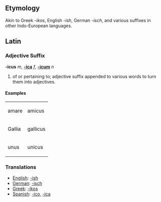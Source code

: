 ==Etymology==
Akin to Greek ''-ikos'', English ''-ish'', German ''-isch'', and various suffixes in other Indo-European languages.

==Latin==
===Adjective Suffix===
'''-icus''' ''m'', '''[[-ica]]''' ''f'', '''[[-icum]]''' ''n''

# of or pertaining to; adjective suffix appended to various words to turn them into adjectives.

====Examples====

<table>
  <tr><td>amare</td>  <td>amicus</td>
  <tr><td>Gallia</td> <td>gallicus</td>
  <tr><td>unus</td>   <td>unicus</td>
  </tr>
</table>

===Translations===
*[[English]]: [[-ish]]
*[[German]]: [[-isch]]
*[[Greek]]: [[-ikos]]
*[[Spanish]]: [[-ico]], [[-ica]]